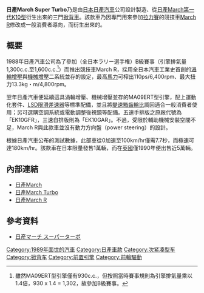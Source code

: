 {{Infobox Automobile
|name          = 日產March Super Turbo
|aka           = 
|image         = [[File:Nissan_March_Superturbo_02.jpg|250px]]
|manufacturer  = [[日產汽車|日產汽車]]
|predecessor   = 
|successor     = 
|class         = 小型車
|production    = 1989年
|layout        = [[前置前驅|FF]]
|transmission  = 五速手動排檔、三速自動排檔
|engine        = 930c.c.直列四缸SOHC MA09ERT型引擎
|assembly      = 
|body_style    = 三門[[掀背車|掀背車]]
|wheelbase     = 2,300mm
|length        = 3,735mm
|width         = 1,590mm
|height        = 1,395mm
|weight        = 770kg
|fuel_capacity = 
|related       = [[日產March#第一代：K10型（1982年-1992年）|日產March]]
|similar       =
|designer      = 
}}

'''日產March Super Turbo'''乃是由[[日本|日本]][[日產汽車|日產汽車]]公司設計製造、從[[日產March#第一代：K10型（1982年-1992年）|日產March第一代K10型]]衍生出來的三門[[掀背車|掀背車]]。該款車乃因專門用來參加[[拉力賽|拉力賽]]的競技車[[日產March_R|March R]]修改成一般消費者導向，而衍生出來的。

== 概要 ==
1988年日產汽車公司為了參加{{link-ja|全日本拉力冠軍賽|全日本ラリー選手権}}（{{ja}}全日本ラリー選手権）B級賽事（引擎排氣量1,300c.c.至1,600c.c.<ref>雖然MA09ERT型引擎僅有930c.c.，但按照當時賽事規則為引擎排氣量乘以1.4倍，930 x 1.4 = 1,302，故參加B級賽事。</ref>）而推出競技車March R，採用全日本汽車工業史首創的[[渦輪增壓器|渦輪增壓]]與[[機械增壓|機械增壓]]二系統並存的設定，最高[[馬力|馬力]]可榨出110ps/6,400rpm、最大扭力13.3kg・m/4,800rpm。

翌年日產汽車便延續這具渦輪增壓、機械增壓並存的MA09ERT型引擎，配上運動化套件、[[限滑差速器|LSD限滑差速器]]等標準配備，並且將[[變速器|變速箱]][[齒輪比|齒輪比]]調回適合一般消費者使用；另可選購空調系統或電動調整後視鏡等配備。五速手排版之原廠代號為「EK10GFR」，三速自排版則為「EK10GAR」。不過，受限於輔助機械安裝空間不足，March R與此款車並沒有動力方向盤（power steering）的設計。

根據日產汽車公布的測試數據，此部車從0加速至100km/hr僅需7.7秒，而極速可達180km/hr。該款車在日本限量發售1萬輛，而在[[英國|英國]]僅1990年便出售近5萬輛。

== 內部連結 ==
* [[日產March|日產March]]
* [[日產March_Turbo|日產March Turbo]]
* [[日產March_R|日產March R]]

== 參考資料 ==
* {{ja}}[https://web.archive.org/web/20070713065614/http://autos.goo.ne.jp/catalog/detail/1502820/profile.html 日産マーチ スーパーターボ]
{{reflist}}

[[Category:1989年面世的汽車|Category:1989年面世的汽車]]
[[Category:日產車款|Category:日產車款]]
[[Category:次紧凑型车|Category:次紧凑型车]]
[[Category:掀背车|Category:掀背车]]
[[Category:前置引擎|Category:前置引擎]]
[[Category:前輪驅動|Category:前輪驅動]]